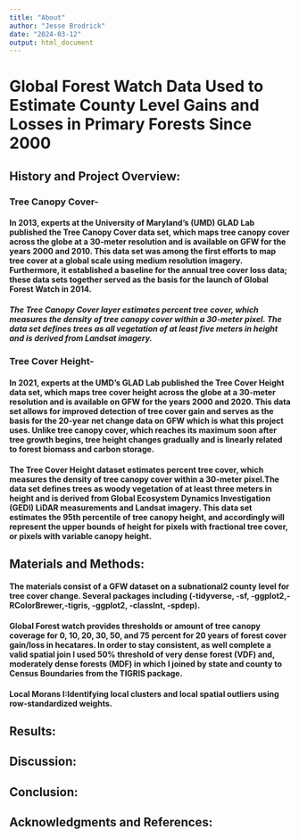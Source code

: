 ```yaml
---
title: "About"
author: "Jesse Brodrick"
date: "2024-03-12"
output: html_document
---
```

# Global Forest Watch Data Used to Estimate County Level Gains and Losses in Primary Forests Since 2000

## History and Project Overview:

### Tree Canopy Cover-

#### In 2013, experts at the University of Maryland’s (UMD) GLAD Lab published the Tree Canopy Cover data set, which maps tree canopy cover across the globe at a 30-meter resolution and is available on GFW for the years 2000 and 2010. This data set was among the first efforts to map tree cover at a global scale using medium resolution imagery. Furthermore, it established a baseline for the annual tree cover loss data; these data sets together served as the basis for the launch of Global Forest Watch in 2014.

##### The Tree Canopy Cover layer estimates percent tree cover, which measures the density of tree canopy cover within a 30-meter pixel. The data set defines trees as all vegetation of at least five meters in height and is derived from Landsat imagery.  

### Tree Cover Height- 

#### In 2021, experts at the UMD’s GLAD Lab published the Tree Cover Height data set, which maps tree cover height across the globe at a 30-meter resolution and is available on GFW for the years 2000 and 2020. This data set allows for improved detection of tree cover gain and serves as the basis for the 20-year net change data on GFW which is what this project uses. Unlike tree canopy cover, which reaches its maximum soon after tree growth begins, tree height changes gradually and is linearly related to forest biomass and carbon storage.  

#### The Tree Cover Height dataset estimates percent tree cover, which measures the density of tree canopy cover within a 30-meter pixel.The data set defines trees as woody vegetation of at least three meters in height and is derived from Global Ecosystem Dynamics Investigation (GEDI) LiDAR measurements and Landsat imagery. This data set estimates the 95th percentile of tree canopy height, and accordingly will represent the upper bounds of height for pixels with fractional tree cover, or pixels with variable canopy height. 


## Materials and Methods: 

#### The materials consist of a GFW dataset on a subnational2 county level for tree cover change. Several packages including (-tidyverse, -sf, -ggplot2,- RColorBrewer,-tigris, -ggplot2, -classInt, -spdep).  

#### Global Forest watch provides thresholds or amount of tree canopy coverage for 0, 10, 20, 30, 50, and 75 percent for 20 years of forest cover gain/loss in hecatares. In order to stay consistent, as well complete a valid spatial join I used 50% threshold of very dense forest (VDF) and, moderately dense forests (MDF) in which I joined by state and county to Census Boundaries from the TIGRIS package. 

#### Local Morans I:Identifying local clusters and local spatial outliers using row-standardized weights.

## Results:

## Discussion: 

## Conclusion: 

## Acknowledgments and References: 




